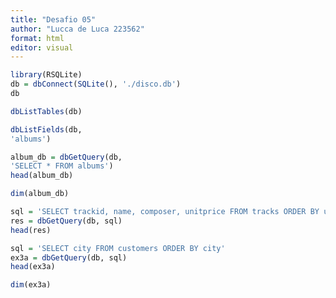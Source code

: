---
title: "Desafio 05"
author: "Lucca de Luca 223562"
format: html
editor: visual
---

```{r}
library(RSQLite)
db = dbConnect(SQLite(), './disco.db')
db
```

```{r}
dbListTables(db)
```

```{r}
dbListFields(db,
'albums')
```

```{r}
album_db = dbGetQuery(db,
'SELECT * FROM albums')
head(album_db)
```

```{r}
dim(album_db)
```

```{r}
sql = 'SELECT trackid, name, composer, unitprice FROM tracks ORDER BY unitprice'
res = dbGetQuery(db, sql)
head(res)
```

```{r}
sql = 'SELECT city FROM customers ORDER BY city'
ex3a = dbGetQuery(db, sql)
head(ex3a)
```
```{r}
dim(ex3a)
```

